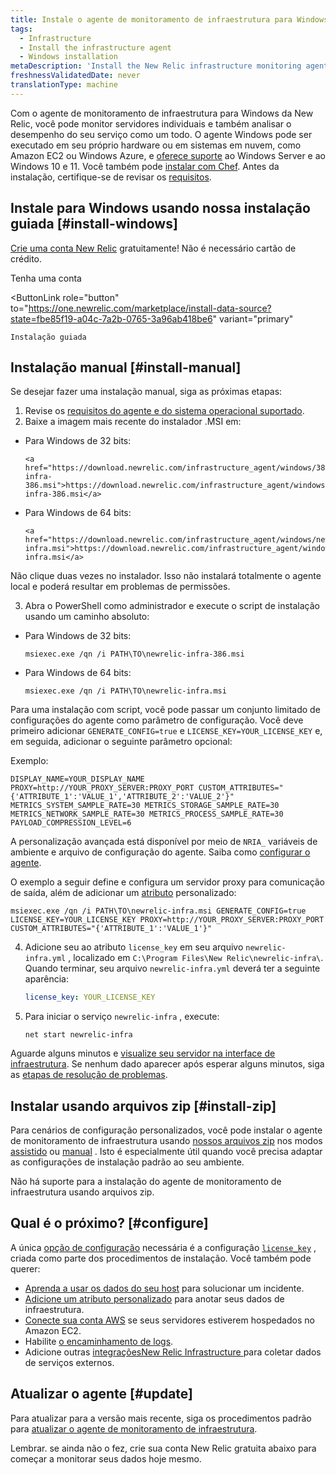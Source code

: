 ```yaml
---
title: Instale o agente de monitoramento de infraestrutura para Windows
tags:
  - Infrastructure
  - Install the infrastructure agent
  - Windows installation
metaDescription: 'Install the New Relic infrastructure monitoring agent for Windows with a simple headless MSI, and do basic configuration.'
freshnessValidatedDate: never
translationType: machine
---
```


Com o agente de monitoramento de infraestrutura para Windows da New Relic, você pode monitor servidores individuais e também analisar o desempenho do seu serviço como um todo. O agente Windows pode ser executado em seu próprio hardware ou em sistemas em nuvem, como Amazon EC2 ou Windows Azure, e [oferece suporte](/docs/infrastructure/install-infrastructure-agent/get-started/requirements-infrastructure-agent) ao Windows Server e ao Windows 10 e 11. Você também pode [instalar com Chef](/docs/infrastructure/new-relic-infrastructure/config-management-tools/configure-new-relic-infrastructure-using-chef). Antes da instalação, certifique-se de revisar os [requisitos](/docs/infrastructure/new-relic-infrastructure/getting-started/compatibility-requirements-new-relic-infrastructurets).

## Instale para Windows usando nossa instalação guiada [#install-windows]

[Crie uma conta New Relic](https://newrelic.com/signup) gratuitamente! Não é necessário cartão de crédito.

<ButtonGroup>
  <ButtonLink
    role="button"
    to="https://newrelic.com/signup"
    variant="primary"
  >
    Tenha uma conta
  </ButtonLink>

  <ButtonLink
    role="button"
    to="https://one.newrelic.com/marketplace/install-data-source?state=fbe85f19-a04c-7a2b-0765-3a96ab418be6"
    variant="primary"
  >
    Instalação guiada
  </ButtonLink>
</ButtonGroup>

## Instalação manual [#install-manual]

Se desejar fazer uma instalação manual, siga as próximas etapas:

1. Revise os [requisitos do agente e do sistema operacional suportado](/docs/infrastructure/new-relic-infrastructure/getting-started/compatibility-requirements-new-relic-infrastructure).
2. Baixe a imagem mais recente do instalador .MSI em:

* Para Windows de 32 bits:

  ```
  <a href="https://download.newrelic.com/infrastructure_agent/windows/386/newrelic-infra-386.msi">https://download.newrelic.com/infrastructure_agent/windows/386/newrelic-infra-386.msi</a>​
  ```

* Para Windows de 64 bits:

  ```
  <a href="https://download.newrelic.com/infrastructure_agent/windows/newrelic-infra.msi">https://download.newrelic.com/infrastructure_agent/windows/newrelic-infra.msi</a>
  ```

<Callout variant="important">
  Não clique duas vezes no instalador. Isso não instalará totalmente o agente local e poderá resultar em problemas de permissões.
</Callout>

3. Abra o PowerShell como administrador e execute o script de instalação usando um caminho absoluto:

* Para Windows de 32 bits:

  ```shell
  msiexec.exe /qn /i PATH\TO\newrelic-infra-386.msi
  ```

* Para Windows de 64 bits:

  ```shell
  msiexec.exe /qn /i PATH\TO\newrelic-infra.msi
  ```

Para uma instalação com script, você pode passar um conjunto limitado de configurações do agente como parâmetro de configuração. Você deve primeiro adicionar `GENERATE_CONFIG=true` e `LICENSE_KEY=YOUR_LICENSE_KEY` e, em seguida, adicionar o seguinte parâmetro opcional:

Exemplo:

```shell
DISPLAY_NAME=YOUR_DISPLAY_NAME PROXY=http://YOUR_PROXY_SERVER:PROXY_PORT CUSTOM_ATTRIBUTES="{'ATTRIBUTE_1':'VALUE_1','ATTRIBUTE_2':'VALUE_2'}" METRICS_SYSTEM_SAMPLE_RATE=30 METRICS_STORAGE_SAMPLE_RATE=30 METRICS_NETWORK_SAMPLE_RATE=30 METRICS_PROCESS_SAMPLE_RATE=30 PAYLOAD_COMPRESSION_LEVEL=6
```

A personalização avançada está disponível por meio de `NRIA_` variáveis de ambiente e arquivo de configuração do agente. Saiba como [configurar o agente](/docs/infrastructure/install-infrastructure-agent/configuration/configure-infrastructure-agent/).

O exemplo a seguir define <InlinePopover type="licenseKey"/>e configura um servidor proxy para comunicação de saída, além de adicionar um [atributo](/docs/using-new-relic/welcome-new-relic/get-started/glossary#attribute) personalizado:

```shell
msiexec.exe /qn /i PATH\TO\newrelic-infra.msi GENERATE_CONFIG=true LICENSE_KEY=YOUR_LICENSE_KEY PROXY=http://YOUR_PROXY_SERVER:PROXY_PORT CUSTOM_ATTRIBUTES="{'ATTRIBUTE_1':'VALUE_1'}"
```

4. Adicione seu <InlinePopover type="licenseKey"/>ao atributo `license_key` em seu arquivo `newrelic-infra.yml` , localizado em `C:\Program Files\New Relic\newrelic-infra\`. Quando terminar, seu arquivo `newrelic-infra.yml` deverá ter a seguinte aparência:

   ```yml
   license_key: YOUR_LICENSE_KEY
   ```

5. Para iniciar o serviço `newrelic-infra` , execute:

   ```shell
   net start newrelic-infra
   ```

Aguarde alguns minutos e [visualize seu servidor na interface de infraestrutura](/docs/infrastructure/infrastructure-ui-pages/infra-ui-overview). Se nenhum dado aparecer após esperar alguns minutos, siga as [etapas de resolução de problemas](/docs/infrastructure/new-relic-infrastructure/troubleshooting/no-data-appears-infrastructure).

## Instalar usando arquivos zip [#install-zip]

Para cenários de configuração personalizados, você pode instalar o agente de monitoramento de infraestrutura usando [nossos arquivos zip](https://download.newrelic.com/infrastructure_agent/binaries/windows/) nos modos [assistido](/docs/infrastructure/install-configure-infrastructure/windows-installation/assisted-install-infrastructure-windows) ou [manual](/docs/infrastructure/install-configure-infrastructure/windows-installation/manual-install-infrastructure-windows) . Isto é especialmente útil quando você precisa adaptar as configurações de instalação padrão ao seu ambiente.

<Callout variant="caution">
  Não há suporte para a instalação do agente de monitoramento de infraestrutura usando arquivos zip.
</Callout>

<InstallFeedback/>

## Qual é o próximo? [#configure]

A única [opção de configuração](/docs/infrastructure/install-configure-infrastructure/configuration/configure-infrastructure-agent) necessária é a configuração [`license_key`](/docs/Infrastructure-configure-your-agent#conf-license_key) , criada como parte dos procedimentos de instalação. Você também pode querer:

* [Aprenda a usar os dados do seu host](/docs/tutorial-troubleshoot-infra-hosts/diagnose-app-infra-data) para solucionar um incidente.
* [Adicione um atributo personalizado](/docs/Infrastructure-configure-your-agent#conf-custom_attributes) para anotar seus dados de infraestrutura.
* [Conecte sua conta AWS](/docs/infrastructure-amazon-aws-ec2-integration#connect) se seus servidores estiverem hospedados no Amazon EC2.
* Habilite [o encaminhamento de logs](/docs/logs/enable-new-relic-logs/1-enable-logs/forward-your-logs-using-new-relic-infrastructure-agent).
* Adicione outras [integraçõesNew Relic Infrastructure ](/docs/infrastructure/integrations-getting-started/getting-started/introduction-infrastructure-integrations)para coletar dados de serviços externos.

## Atualizar o agente [#update]

Para atualizar para a versão mais recente, siga os procedimentos padrão para [atualizar o agente de monitoramento de infraestrutura](/docs/infrastructure/new-relic-infrastructure/installation/update-infrastructure-agent).

Lembrar. se ainda não o fez, crie sua conta New Relic gratuita abaixo para começar a monitorar seus dados hoje mesmo.

<InlineSignup/>